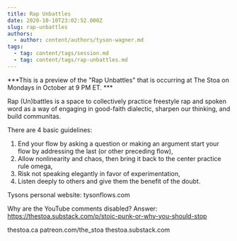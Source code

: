 ```yaml
---
title: Rap Unbattles
date: 2020-10-10T23:02:52.000Z
slug: rap-unbattles
authors:
  - author: content/authors/tyson-wagner.md
tags:
  - tag: content/tags/session.md
  - tag: content/tags/rap-unbattles.md
---
```


***This is a preview of the "Rap Unbattles" that is occurring at The Stoa on Mondays in October at 9 PM ET. ***

Rap (Un)battles is a space to collectively practice freestyle rap and spoken word as a way of engaging in good-faith dialectic, sharpen our thinking, and build communitas.

There are 4 basic guidelines:

1) End your flow by asking a question or making an argument
start your flow by addressing the last (or other preceding flow),
2) Allow nonlinearity and chaos, then bring it back to the center
practice rule omega,
3) Risk not speaking elegantly in favor of experimentation,
4) Listen deeply to others and give them the benefit of the doubt.

Tysons personal website: tysonflows.com

Why are the YouTube comments disabled? Answer: https://thestoa.substack.com/p/stoic-punk-or-why-you-should-stop

thestoa.ca
patreon.com/the_stoa
thestoa.substack.com
